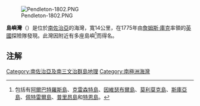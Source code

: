 [[Image:Pendleton-1802.PNG|right]]

'''島嶼灣'''（{{lang-en|Bay of Isles}}）是位於[[南佐治亞|南佐治亞]]的海灣，寬14公里，在1775年由[[詹姆斯·庫克|詹姆斯·庫克]]率領的[[英國|英國]]探險隊發現。此灣因附近有多座島嶼<ref>包括有[[阿爾巴特羅斯島|阿爾巴特羅斯島]]、[[克雷森特島|克雷森特島]]、[[因維瑟布爾島|因維瑟布爾島]]、[[莫利莫克島|莫利莫克島]]、[[斯庫亞島|斯庫亞島]]、[[佩特雷爾島|佩特雷爾島]]、[[普里昂島|普里昂島]]和[[特恩島|特恩島]]。</ref>而得名。
==注解 ==
{{reflist}}
{{coord|54|2|S|37|20|W|source:GNIS|display=title}}

{{SGSSI-stub}}
{{南喬治亞與南桑威奇群島}}

[[Category:南佐治亞及南三文治群島地理|Category:南佐治亞及南三文治群島地理]]
[[Category:南極洲海灣|Category:南極洲海灣]]